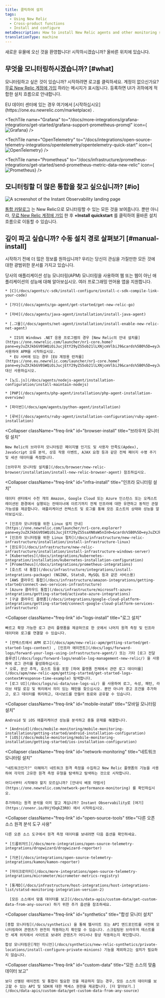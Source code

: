 ```yaml
---
title: 클릭하여 설치
tags:
  - Using New Relic
  - Cross-product functions
  - Install and configure
metaDescription: How to install New Relic agents and other monitoring solutions.
translationType: machine
---
```






새로운 유물에 오신 것을 환영합니다! 시작하시겠습니까? 올바른 위치에 있습니다.

## 무엇을 모니터링하시겠습니까? [#what]

모니터링하고 싶은 것이 있습니까? 시작하려면 로고를 클릭하세요. 계정이 없으신가요? [무료 New Relic 계정에 가입](https://newrelic.com/signup) 하라는 메시지가 표시됩니다. 등록하면 UI가 귀하에게 적합한 설치 흐름으로 안내합니다.

<Callout variant="important">
  EU 데이터 센터에 있는 경우 여기에서 [시작하십시오](https://one.eu.newrelic.com/marketplace) .
</Callout>

<TechTileGrid>
  <TechTile
    name="Android agent"
    icon="logo-android-color"
    to="https://one.newrelic.com/nr1-core/mobile-redirectors/mobile-new-application?state=33395854-87f5-42c3-ba66-c5139ffe9603"
  />

  <TechTile
    name="Amazon Web Services"
    icon="logo-aws"
    to="https://one.newrelic.com/infra/aws?state=0a9c6fc2-0927-48b0-3b7e-2a96e21d4810"
  />

  <TechTile
    name="Azure"
    icon="logo-azure"
    to="https://one.newrelic.com/infra/azure?state=8d86c76a-438c-08fd-be00-da0cd677f2c3"
  />

  <TechTile
    name="Browser agent"
    icon="logo-javascript"
    to="https://one.newrelic.com/nr1-core/browser-redirectors/browser-new-application"
  />

  <TechTile
    name="C SDK"
    icon="logo-c"
    to="https://one.newrelic.com/nr1-core?state=af6becca-be1e-7436-bfaf-6d953ecb6d17"
  />

  <TechTile
    name="Grafana"
    to="/docs/more-integrations/grafana-integrations/get-started/grafana-support-prometheus-promql"
    icon={<img variant="TechTile" src={grafanalogo} alt="Grafana"/>}
  />

  <TechTile
    name="Go agent"
    icon="logo-go"
    to="https://one.newrelic.com/nr1-core?state=0545168b-2b10-a80e-e884-e4012df58a54"
  />

  <TechTile
    name="Google Cloud Platform"
    icon="logo-gcloud"
    to="https://one.newrelic.com/infra/gcp?state=60f11f74-debe-a0ad-5dd2-bff8d86703dd"
  />

  <TechTile
    name="Infrastructure agent (Linux)"
    icon="logo-linux"
    to="https://one.newrelic.com/nr1-core?state=d063cbfb-5560-af73-4090-ca6cc1b4f27d"
  />

  <TechTile
    name="Infrastructure agent (Windows)"
    icon="logo-windows"
    to="https://one.newrelic.com/nr1-core?state=daa25c4e-f92e-7ae4-fe98-ab6e242567cb"
  />

  <TechTile
    name="iOS agent (XCFramework)"
    icon="logo-apple-color"
    to="https://one.newrelic.com/nr1-core/mobile-redirectors/mobile-new-application?state=0fcb563f-3bd9-5e9c-3c55-7555b9c2c764"
  />

  <TechTile
    name="Java agent"
    icon="logo-java"
    to="https://one.newrelic.com/nr1-core?state=c64efd1c-9107-c4d0-21c0-2b1d859a2231"
  />

  <TechTile
    name="Kubernetes integration"
    icon="logo-kubernetes"
    to="https://one.newrelic.com/nr1-core?state=5e7b815e-dd67-f0b1-39da-e2e3024e8637"
  />

  <TechTile
    name="Logs"
    icon="logo-newrelic"
    to="https://one.newrelic.com/nr1-core?state=dd53dfff-6107-6a5c-6f7e-e4f73efdc828"
  />

  <TechTile
    name=".NET agent"
    icon="logo-dotnet"
    to="https://one.newrelic.com/nr1-core?state=abd2b6e8-1742-cabf-ffab-f3bba2804149"
  />

  <TechTile
    name="Network monitoring"
    icon="logo-newrelic"
    to="https://one.newrelic.com/network-performance-monitoring"
  />

  <TechTile
    name="Node.js agent"
    icon="logo-nodejs"
    to="https://one.newrelic.com/nr1-core?state=65cc8ebd-2c1f-2756-44c4-aed0a37d67c8"
  />

  <TechTile
    name="OpenTelemetry"
    to="/docs/integrations/open-source-telemetry-integrations/opentelemetry/opentelemetry-quick-start"
    icon={<img variant="TechTile" src={opentelemetrylogo} alt="OpenTelemetry"/>}
  />

  <TechTile
    name="PHP agent"
    icon="logo-php"
    to="https://one.newrelic.com/nr1-core?state=ea8c1b2b-a8ab-b9e7-13b7-5f8db05848ff"
  />

  <TechTile
    name="Prometheus"
    to="/docs/infrastructure/prometheus-integrations/get-started/send-prometheus-metric-data-new-relic"
    icon={<img variant="TechTile" src={prometheuslogo} alt="Prometheus"/>}
  />

  <TechTile
    name="Python agent"
    icon="logo-python"
    to="https://one.newrelic.com/nr1-core?state=754ab217-ad1d-a3d6-22a5-8d354c7709a5"
  />

  <TechTile
    name="Ruby agent"
    icon="logo-ruby"
    to="https://one.newrelic.com/nr1-core?state=bca86cc6-7cca-88e9-d4d6-1a3b7e0c1b78"
  />
</TechTileGrid>

## 모니터링할 더 많은 통합을 찾고 싶으십니까? [#io]

<img
  title="Instant observability landing page"
  alt="A screenshot of the Instant Observability landing page"
  src={installNrQuick}
/>

[통합 카탈로그](https://newrelic.com/instant-observability/) 는 New Relic으로 모니터링할 수 있는 모든 것을 보여줍니다. 뿐만 아니라, [무료 New Relic 계정에 가입](https://newrelic.com/signup) 한 후 **+Install quickstart** 를 클릭하여 올바른 설치 흐름으로 이동할 수 있습니다.

## 깊이 파고 싶습니까? 수동 설치 경로 살펴보기 [#manual-install]

시작하기 전에 더 많은 정보를 원하십니까? 우리는 당신이 관심을 가질만한 모든 것에 대한 광범위한 문서를 가지고 있습니다.

<CollapserGroup>
  <Collapser
    className="freq-link"
    id="apm-install"
    title="APM 에이전트 설치"
  >
    당사의 애플리케이션 성능 모니터링(APM) 모니터링을 사용하여 웹 또는 웹이 아닌 애플리케이션의 성능에 대해 알아보십시오. 여러 프로그래밍 언어용 앱을 지원합니다.

    * [C](/docs/agents/c-sdk/install-configure/install-c-sdk-compile-link-your-code)

    * [가다](/docs/agents/go-agent/get-started/get-new-relic-go)

    * [자바](/docs/agents/java-agent/installation/install-java-agent)

    * [.그물](/docs/agents/net-agent/installation/install-enable-new-relic-net-agent)

      * IIS의 Windows .NET 응용 프로그램의 경우 [New Relic의 안내 설치를](https://one.newrelic.com/launcher/nr1-core.home?pane=eyJuZXJkbGV0SWQiOiJucjEtY29yZS5ob21lLXNjcmVlbiJ9&cards%5B0%5D=eyJuZXJkbGV0SWQiOiJucjEtaW5zdGFsbC1uZXdyZWxpYy5ucjEtaW5zdGFsbC1uZXdyZWxpYyIsInBhdGgiOiJhcG0iLCJsYW5ndWFnZSI6ICJkb3RuZXQiLCAicmVjaXBlTmFtZSI6ICJkb3RuZXQtYWdlbnQtaW5zdGFsbGVyIiwgImluaXRpYWxBY3Rpb25JbmRleCI6MiwiYWNjb3VudElkIjpudWxsfQ==) 사용하여 APM을 시작하십시오.
      * EU 서버에 있는 경우 [EU 계정용 런처를](https://one.eu.newrelic.com/launcher/nr1-core.home?pane=eyJuZXJkbGV0SWQiOiJucjEtY29yZS5ob21lLXNjcmVlbiJ9&cards%5B0%5D=eyJuZXJkbGV0SWQiOiJucjEtaW5zdGFsbC1uZXdyZWxpYy5ucjEtaW5zdGFsbC1uZXdyZWxpYyIsInBhdGgiOiJhcG0iLCJsYW5ndWFnZSI6ICJkb3RuZXQiLCAicmVjaXBlTmFtZSI6ICJkb3RuZXQtYWdlbnQtaW5zdGFsbGVyIiwgImluaXRpYWxBY3Rpb25JbmRleCI6MiwiYWNjb3VudElkIjpudWxsfQ==) 대신 사용하십시오.

    * [노드.js](/docs/agents/nodejs-agent/installation-configuration/install-maintain-nodejs)

    * [PHP](/docs/agents/php-agent/installation/php-agent-installation-overview)

    * [파이썬](/docs/apm/agents/python-agent/installation)

    * [루비](/docs/agents/ruby-agent/installation-configuration/ruby-agent-installation)
  </Collapser>

  <Collapser
    className="freq-link"
    id="browser-install"
    title="브라우저 모니터링 설치"
  >
    New Relic의 브라우저 모니터링은 페이지별 인기도 및 사용자 만족도(Apdex), JavaScript 오류 분석, 상호 작용 이벤트, AJAX 요청 등과 같은 전체 페이지 수명 주기 및 세션 데이터를 측정합니다.

    [브라우저 모니터링 설치를](/docs/browser/new-relic-browser/installation/install-new-relic-browser-agent) 참조하십시오.
  </Collapser>

  <Collapser
    className="freq-link"
    id="infra-install"
    title="인프라 모니터링 설치"
  >
    데이터 센터에서 수천 개의 Amazon, Google Cloud 또는 Azure 인스턴스 또는 오케스트레이션된 환경에서 실행되는 컨테이너에 이르기까지 전체 인프라에 대한 유연하고 동적인 관찰 가능성을 제공합니다. 애플리케이션 컨텍스트 및 로그를 통해 모든 호스트의 상태와 성능을 알아보십시오.

    * [인프라 모니터링을 위한 Linux 설치 안내](https://one.newrelic.com/launcher/nr1-core.explorer?pane=eyJuZXJkbGV0SWQiOiJucjEtY29yZS5saXN0aW5nIn0=&cards%5B0%5D=eyJuZXJkbGV0SWQiOiJucjEtaW5zdGFsbC1uZXdyZWxpYy5ucjEtaW5zdGFsbC1uZXdyZWxpYyIsImFjdGl2ZUNvbXBvbmVudCI6IlZUU09FbnZpcm9ubWVudCIsInBhdGgiOiJndWlkZWQifQ==)
    * [인프라 모니터링을 위한 Linux 절차](/docs/infrastructure/new-relic-infrastructure/installation/install-infrastructure-linux)
    * [윈도우](/docs/infrastructure/new-relic-infrastructure/installation/install-infrastructure-windows-server)
    * [Kubernetes](/docs/integrations/kubernetes-integration/installation/kubernetes-installation-configuration)
    * [Prometheus](/docs/integrations/prometheus-integrations)
    * [호스트 내 통합](/docs/infrastructure/integrations/install-integrations-package) (NGINX, StatsD, MySQL 등과 같은 서비스용)
    * [AWS 클라우드 통합](/docs/infrastructure/amazon-integrations/getting-started/connect-aws-services-infrastructure)
    * [Azure 클라우드 통합](/docs/infrastructure/microsoft-azure-integrations/getting-started/activate-azure-integrations)
    * [구글 클라우드 플랫폼](/docs/integrations/google-cloud-platform-integrations/getting-started/connect-google-cloud-platform-services-infrastructure)
  </Collapser>

  <Collapser
    className="freq-link"
    id="logs-install"
    title="로그 설치"
  >
    빠르고 확장 가능한 로그 관리 플랫폼을 제공하므로 한 곳에서 나머지 원격 측정 및 인프라 데이터와 로그를 연결할 수 있습니다.

    * [컨텍스트에서 APM 로그](/docs/apm/new-relic-apm/getting-started/get-started-logs-context) , [인프라 에이전트](/docs/logs/forward-logs/forward-your-logs-using-infrastructure-agent/) 또는 기타 [로그 전달 솔루션](/docs/logs/forward-logs/enable-log-management-new-relic/) 을 사용하여 로그 관리를 활성화하십시오.
    * 오류, 분산 추적, 호스트 등을 포함 [하여 플랫폼 전체에서 관련 로그 데이터를](/docs/apm/new-relic-apm/getting-started/get-started-logs-context#response-time-example) 탐색합니다.
    * [로그 UI](/docs/logs/ui-data/use-logs-ui/) 를 사용하여 로그, 속성, 패턴, 라이브 테일 로깅 및 쿼리에서 의미 있는 패턴을 찾으십시오. 뿐만 아니라 경고 조건을 추가하고, 로그 데이터를 쿼리하고, 대시보드를 만들어 동료와 공유할 수 있습니다.
  </Collapser>

  <Collapser
    className="freq-link"
    id="mobile-install"
    title="모바일 모니터링 설치"
  >
    Android 및 iOS 애플리케이션 성능을 분석하고 충돌 문제를 해결합니다.

    * [Android](/docs/mobile-monitoring/mobile-monitoring-installation/getting-started/android-installation-configuration)
    * [iOS](/docs/mobile-monitoring/mobile-monitoring-installation/getting-started/ios-installation-configuration)
  </Collapser>

  <Collapser
    className="freq-link"
    id="network-monitoring"
    title="네트워크 모니터링 설치"
  >
    "네트워크인가?" 이해하기 네트워크 원격 측정을 수집하고 New Relic 플랫폼의 기능을 사용하여 각각의 고유한 원격 측정 유형을 탐색하고 탐색하는 것으로 시작합니다.

    어디서부터 시작해야 할지 모르십니까? [안내식 배포 마법사](https://one.newrelic.com/network-performance-monitoring) 를 확인하십시오.

    추가하려는 원격 분석을 이미 알고 계십니까? Instant Observability로 [여기](https://onenr.io/0VjYDqkZ3R0) 에서 시작하십시오.
  </Collapser>

  <Collapser
    className="freq-link"
    id="open-source-tools"
    title="다른 오픈 소스 원격 분석 도구 사용"
  >
    다른 오픈 소스 도구에서 원격 측정 데이터를 보내려면 다음 옵션을 확인하세요.

    * [드롭위저드](/docs/more-integrations/open-source-telemetry-integrations/dropwizard/dropwizard-reporter)

    * [가몬](/docs/integrations/open-source-telemetry-integrations/kamon/kamon-reporter)

    * [마이크로미터](/docs/more-integrations/open-source-telemetry-integrations/micrometer/micrometer-metrics-registry)

    * [통계D](/docs/infrastructure/host-integrations/host-integrations-list/statsd-monitoring-integration-version-2)

      [모든 소스에서 맞춤 데이터를 보고](/docs/data-apis/custom-data/get-custom-data-from-any-source) 하기 위한 추가 옵션을 참조하세요.
  </Collapser>

  <Collapser
    className="freq-link"
    id="synthetics"
    title="합성 모니터 설치"
  >
    [종합 모니터링](/docs/synthetics) 을 통해 웹사이트 또는 API 엔드포인트를 사전에 모니터링하여 콘텐츠가 완전히 작동하는지 확인할 수 있습니다. 스크립팅된 브라우저 테스트를 전 세계 위치에서 사이트로 보내어 콘텐츠가 어디서나 항상 작동하는지 확인합니다.

    합성 모니터링은[개인 미니언](/docs/synthetics/new-relic-synthetics/private-locations/install-configure-private-minions) 기능을 제외하고는 설치가 필요하지 않습니다.
  </Collapser>

  <Collapser
    className="freq-link"
    id="custom-data"
    title="모든 소스의 맞춤 데이터 보고"
  >
    보다 선별된 에이전트 및 통합이 필요한 것을 제공하지 않는 경우, 모든 소스의 데이터를 보고할 수 있는 API 및 SDK에 대한 액세스 권한을 제공합니다. [더 알아보기.](/docs/data-apis/custom-data/get-custom-data-from-any-source)
  </Collapser>
</CollapserGroup>